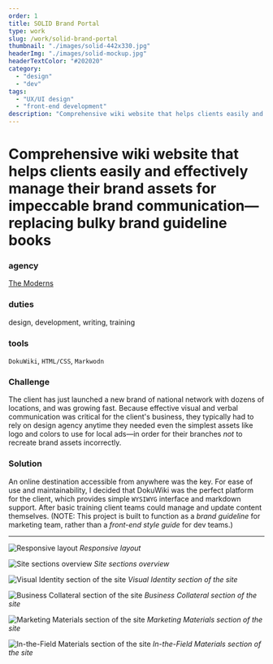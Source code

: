 ```yaml
---
order: 1
title: SOLID Brand Portal
type: work
slug: /work/solid-brand-portal
thumbnail: "./images/solid-442x330.jpg"
headerImg: "./images/solid-mockup.jpg"
headerTextColor: "#202020"
category:
  - "design"
  - "dev"
tags:
  - "UX/UI design"
  - "front-end development"
description: "Comprehensive wiki website that helps clients easily and effectively manage their brand assets for impeccable brand communication—replacing bulky brand guideline books"
---
```


# Comprehensive wiki website that helps clients easily and effectively manage their brand assets for impeccable brand communication—replacing bulky brand guideline books

<section class="portfolioDetail">

### agency

[The Moderns](https://themoderns.com)

</section>

<section class="portfolioDetail">

### duties

design, development, writing, training

</section>

<section class="portfolioDetail">

### tools

`DokuWiki`, `HTML/CSS`, `Markwodn`

</section>

<section class="portfolioDetail">

### Challenge

The client has just launched a new brand of national network with dozens of locations, and was growing fast. Because effective visual and verbal communication was critical for the client's business, they typically had to rely on design agency anytime they needed even the simplest assets like logo and colors to use for local ads&mdash;in order for their branches _not_ to recreate brand assets incorrectly.

</section>

<section class="portfolioDetail">

### Solution

An online destination accessible from anywhere was the key. For ease of use and maintainability, I decided that DokuWiki was the perfect platform for the client, which provides simple `WYSIWYG` interface and markdown support. After basic training client teams could manage and update content themselves. (NOTE: This project is built to function as a _brand guideline_ for marketing team, rather than a _front-end style guide_ for dev teams.)

</section>

---

![Responsive layout](./images/solid-screen.jpg)
_Responsive layout_

![Site sections overview](./images/solid-overview.gif)
_Site sections overview_

![Visual Identity section of the site](./images/solid-visual.gif)
_Visual Identity section of the site_

![Business Collateral section of the site](./images/solid-collateral.gif)
_Business Collateral section of the site_

![Marketing Materials section of the site](./images/solid-marketing.gif)
_Marketing Materials section of the site_

![In-the-Field Materials section of the site](./images/solid-field.gif)
_In-the-Field Materials section of the site_

